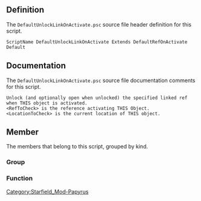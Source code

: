 {{Script_Object_Summary
| title = DefaultUnlockLinkOnActivate
| name = [[SFM:Script-DefaultUnlockLinkOnActivate|DefaultUnlockLinkOnActivate]]
| extends = [[SFM:Script-DefaultRefOnActivate|DefaultRefOnActivate]] → [[SFM:Script-DefaultRef|DefaultRef]] → [[SFM:Script-DefaultRefParent|DefaultRefParent]] → [[SFM:Script-ObjectReference|ObjectReference]] → [[SFM:Script-Form|Form]] → [[SFM:Script-ScriptObject|ScriptObject]]
| flags = Default
}}


== Definition ==
The <code>DefaultUnlockLinkOnActivate.psc</code> source file header definition for this script.

<source lang="papyrus">
ScriptName DefaultUnlockLinkOnActivate Extends DefaultRefOnActivate Default
</source>


== Documentation ==
The <code>DefaultUnlockLinkOnActivate.psc</code> source file documentation comments for this script.

<source>
Unlock (and optionally open when unlocked) the specified linked ref when THIS object is activated.
<RefToCheck> is the reference activating THIS Object.
<LocationToCheck> is the current location of THIS object.
</source>


== Member ==
The members that belong to this script, grouped by kind.

=== Group ===
{{Script_Object_Member_Summary
| title = Quest_Properties
| script = [[SFM:Script-DefaultUnlockLinkOnActivate|DefaultUnlockLinkOnActivate]]
| name = [[SFM:Script-DefaultUnlockLinkOnActivate/Quest_Properties|Quest_Properties]]
| kind = Group
| flags = collapsed
| documentation = Double-Click to EXPAND
}}

{{Script_Object_Member_Summary
| title = Script_Specific_Properties
| script = [[SFM:Script-DefaultUnlockLinkOnActivate|DefaultUnlockLinkOnActivate]]
| name = [[SFM:Script-DefaultUnlockLinkOnActivate/Script_Specific_Properties|Script_Specific_Properties]]
| kind = Group
}}

=== Function ===
{{Script_Object_Member_Summary
| title = GetRefsToDoSpecificThingsWith
| script = [[SFM:Script-DefaultUnlockLinkOnActivate|DefaultUnlockLinkOnActivate]]
| name = [[SFM:Script-DefaultUnlockLinkOnActivate/GetRefsToDoSpecificThingsWith|GetRefsToDoSpecificThingsWith]]
| kind = Function
| returns = ObjectReference[]
| documentation = Reimplementing Parent's empty function
}}

{{Script_Object_Member_Summary
| title = DoSpecificThing
| script = [[SFM:Script-DefaultUnlockLinkOnActivate|DefaultUnlockLinkOnActivate]]
| name = [[SFM:Script-DefaultUnlockLinkOnActivate/DoSpecificThing|DoSpecificThing]]
| kind = Function
| parameters = DefaultScriptFunctions:ParentScriptFunctionParams ParentScriptFunctionParams, ObjectReference RefToDoThingWith = none, bool LastRefToDoThingWith = true
| documentation = Reimplementing Parent's empty function
}}


[[Category:Starfield_Mod-Papyrus]]
